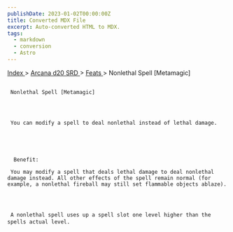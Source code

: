 ```yaml
---
publishDate: 2023-01-02T00:00:00Z
title: Converted MDX File
excerpt: Auto-converted HTML to MDX.
tags:
  - markdown
  - conversion
  - Astro
---
```







[
      Index
     ](-index)
     >
     [
      Arcana d20 SRD
     ](arcana-d20-srd-index)
     >
     [
      Feats
     ](arcana-d20-srd-feats-index)
     > Nonlethal Spell [Metamagic]
    





## 
     Nonlethal Spell [Metamagic]
    



     You can modify a spell to deal nonlethal instead of lethal damage.
    




      Benefit:
     
     You may modify a spell that deals lethal damage to deal nonlethal damage instead. All other effects of the spell remain normal (for example, a nonlethal fireball may still set flammable objects ablaze).
    



     A nonlethal spell uses up a spell slot one level higher than the spells actual level.
    




